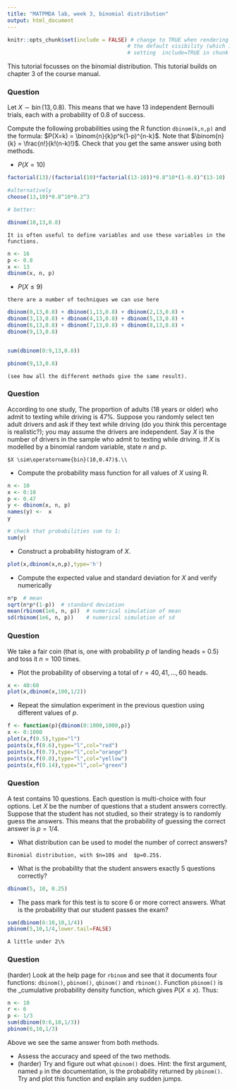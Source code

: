 ```yaml
---
title: "MATPMDA lab, week 3, binomial distribution"
output: html_document
---
```


```r
knitr::opts_chunk$set(include = FALSE) # change to TRUE when rendering solutions; this changes
                                      # the default visibility (which is overridden by explicitly
                                      # setting  include=TRUE in chunk options)
```


This tutorial focusses on the binomial distribution.  This tutorial
builds on chapter 3 of the course manual.


### Question

Let $X\sim\operatorname{bin}(13,0.8)$.  This means that we have 13 independent
  Bernoulli trials, each with a probability of 0.8 of success.

Compute the following probabilities using the R function
`dbinom(k,n,p)` and the formula: $P(X=k) =
\binom{n}{k}p^k(1-p)^{n-k}$.  Note that $\binom{n}{k} =
\frac{n!}{k!(n-k)!}$.  Check that you get the same answer using both
methods.

* $P(X = 10)$
```r
factorial(13)/(factorial(10)*factorial(13-10))*0.8^10*(1-0.8)^(13-10)

#alternatively
choose(13,10)*0.8^10*0.2^3

# better:

dbinom(10,13,0.8)
```


```asis
It is often useful to define variables and use these variables in the
functions.
```

```r
n <- 16
p <- 0.8
x <- 13
dbinom(x, n, p)
```

* $P(X \leq 9)$

```asis
there are a number of techniques we can use here
```

```r

dbinom(0,13,0.8) + dbinom(1,13,0.8) + dbinom(2,13,0.8) +
dbinom(3,13,0.8) + dbinom(4,13,0.8) + dbinom(5,13,0.8) +
dbinom(6,13,0.8) + dbinom(7,13,0.8) + dbinom(8,13,0.8) +
dbinom(9,13,0.8)


sum(dbinom(0:9,13,0.8))

pbinom(9,13,0.8)
```
```asis
(see how all the different methods give the same result).
```

### Question

According to one study, The proportion of adults (18 years or older)
who admit to texting while driving is 47\%. Suppose you randomly
select ten adult drivers and ask if they text while driving (do you
think this percentage is realistic?); you may assume the drivers are
independent.  Say $X$ is the number of drivers in the sample who admit
to texting while driving.  If $X$ is modelled by a binomial random
variable, state $n$ and $p$.

```asis
$X \sim\operatorname{bin}(10,0.47)$.\\
```

* Compute the probability mass function for all values of $X$ using R.

```r
n <- 10
x <- 0:10
p <- 0.47
y <- dbinom(x, n, p)
names(y) <-  x
y

# check that probabilities sum to 1:
sum(y)
```

* Construct a probability histogram of $X$.

```r

plot(x,dbinom(x,n,p),type='h')
```

* Compute the expected value and standard deviation for $X$ and verify numerically

```r
n*p  # mean
sqrt(n*p*(1-p))  # standard deviation
mean(rbinom(1e6, n, p))  # numerical simulation of mean
sd(rbinom(1e6, n, p))    # numerical simulation of sd
```

### Question

We take a fair coin (that is, one with probability $p$ of landing
heads = 0.5) and toss it $n=100$ times.

* Plot the probability of observing a total of $r=40,41,\ldots, 60$
heads.

```r
x <- 40:60
plot(x,dbinom(x,100,1/2))
```

* Repeat the simulation experiment in the previous question using
different values of $p$.

```r
f <- function(p){dbinom(0:1000,1000,p)}
x <- 0:1000
plot(x,f(0.5),type="l")
points(x,f(0.6),type="l",col="red")
points(x,f(0.7),type="l",col="orange")
points(x,f(0.8),type="l",col="yellow")
points(x,f(0.14),type="l",col="green")
```

### Question

A test contains 10 questions. Each question is multi-choice with four
options.  Let $X$ be the number of questions that a student answers
correctly.  Suppose that the student has not studied, so their
strategy is to randomly guess the answers.  This means that the
probability of guessing the correct answer is $p=1/4$.

* What distribution can be used to model the number of correct answers?

```asis
Binomial distribution, with $n=10$ and  $p=0.25$.
```
* What is the probability that the student answers exactly 5 questions correctly?

```r
dbinom(5, 10, 0.25)
```

* The pass mark for this test is to score 6 or more correct answers.
  What is the probability that our student passes the exam?

```r
sum(dbinom(6:10,10,1/4))
pbinom(5,10,1/4,lower.tail=FALSE)
```

```asis
A little under 2\%
```


### Question

(harder) Look at the help page for `rbinom` and see that it documents four functions: `dbinom()`, `pbinom()`, `qbinom()` and `rbinom()`.  Function `pbinom()` is the _cumulative probability density function, which gives $P(X\leq x)$.  Thus:

```r
n <- 10
r <- 6
p <- 1/3
sum(dbinom(0:6,10,1/3))
pbinom(6,10,1/3)
```

Above we see the same answer from both methods.

* Assess the accuracy and speed of the two methods.
* (harder) Try and figure out what `qbinom()` does.  Hint: the first argument, named `p` in the documentation, is the probability returned by `pbinom()`.  Try and plot this function and explain any sudden jumps.
